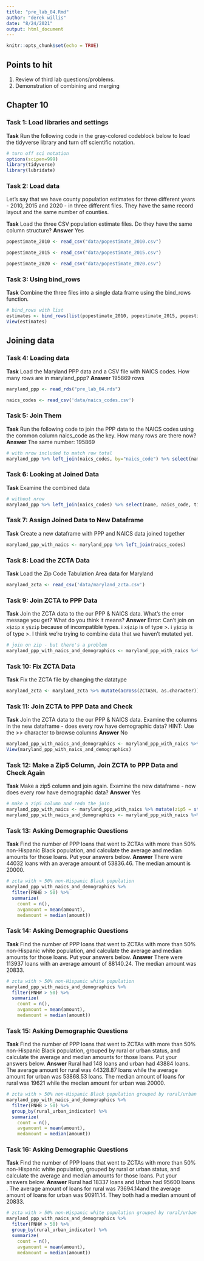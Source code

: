 ```yaml
---
title: "pre_lab_04.Rmd"
author: "derek willis"
date: "8/24/2021"
output: html_document
---
```


```r
knitr::opts_chunk$set(echo = TRUE)
```

## Points to hit
1. Review of third lab questions/problems.
2. Demonstration of combining and merging

## Chapter 10

### Task 1: Load libraries and settings
**Task** Run the following code in the gray-colored codeblock below to load the tidyverse library and turn off scientific notation.  

```r
# turn off sci notation
options(scipen=999)
library(tidyverse)
library(lubridate)
```

### Task 2: Load data
Let's say that we have county population estimates for three different years - 2010, 2015 and 2020 - in three different files. They have the same record layout and the same number of counties.

**Task** Load the three CSV population estimate files. Do they have the same column structure?
**Answer** Yes 

```r
popestimate_2010 <- read_csv("data/popestimate_2010.csv")
```

```r
popestimate_2015 <- read_csv("data/popestimate_2015.csv")
```

```r
popestimate_2020 <- read_csv("data/popestimate_2020.csv")
```


### Task 3: Using bind_rows
**Task** Combine the three files into a single data frame using the bind_rows function.

```r
# bind_rows with list
estimates <- bind_rows(list(popestimate_2010, popestimate_2015, popestimate_2020))
View(estimates)
```

## Joining data

### Task 4: Loading data
**Task** Load the Maryland PPP data and a CSV file with NAICS codes. How many rows are in maryland_ppp?
**Answer** 195869 rows

```r
maryland_ppp <- read_rds("pre_lab_04.rds")
```

```r
naics_codes <- read_csv('data/naics_codes.csv')
```

### Task 5: Join Them
**Task** Run the following code to join the PPP data to the NAICS codes using the common column naics_code as the key. How many rows are there now?
**Answer** The same number: 195869

```r
# with nrow included to match row total
maryland_ppp %>% left_join(naics_codes, by="naics_code") %>% select(name, naics_code, title) %>% nrow()
```
### Task 6: Looking at Joined Data
**Task** Examine the combined data

```r
# without nrow
maryland_ppp %>% left_join(naics_codes) %>% select(name, naics_code, title)
```

### Task 7: Assign Joined Data to New Dataframe
**Task** Create a new dataframe with PPP and NAICS data joined together

```r
maryland_ppp_with_naics <- maryland_ppp %>% left_join(naics_codes)
```

### Task 8: Load the ZCTA Data
**Task** Load the Zip Code Tabulation Area data for Maryland

```r
maryland_zcta <- read_csv('data/maryland_zcta.csv')
```

### Task 9: Join ZCTA to PPP Data
**Task** Join the ZCTA data to the our PPP & NAICS data. What's the error message you get? What do you think it means?
**Answer** Error: Can't join on `x$zip` x `y$zip` because of incompatible types. ℹ `x$zip` is of type <character>>. ℹ `y$zip` is of type <double>>. I think we're trying to combine data that we haven't mutated yet. 

```r
# join on zip - but there's a problem
maryland_ppp_with_naics_and_demographics <- maryland_ppp_with_naics %>% left_join(maryland_zcta, by=c("zip"="ZCTA5N"))
```
### Task 10: Fix ZCTA Data
**Task** Fix the ZCTA file by changing the datatype

```r
maryland_zcta <- maryland_zcta %>% mutate(across(ZCTA5N, as.character))
```

### Task 11: Join ZCTA to PPP Data and Check
**Task** Join the ZCTA data to the our PPP & NAICS data. Examine the columns in the new dataframe - does every row have demographic data? HINT: Use the >> character to browse columns
**Answer** No

```r
maryland_ppp_with_naics_and_demographics <- maryland_ppp_with_naics %>% left_join(maryland_zcta, by=c("zip"="ZCTA5N"))
View(maryland_ppp_with_naics_and_demographics)
```

### Task 12: Make a Zip5 Column, Join ZCTA to PPP Data and Check Again
**Task** Make a zip5 column and join again. Examine the new dataframe - now does every row have demographic data?
**Answer** Yes

```r
# make a zip5 column and redo the join
maryland_ppp_with_naics <- maryland_ppp_with_naics %>% mutate(zip5 = str_sub(zip, 1, 5))
maryland_ppp_with_naics_and_demographics <- maryland_ppp_with_naics %>% left_join(maryland_zcta, by=c("zip5"="ZCTA5N"))
```

### Task 13: Asking Demographic Questions
**Task** Find the number of PPP loans that went to ZCTAs with more than 50% non-Hispanic Black population, and calculate the average and median amounts for those loans. Put your answers below.
**Answer** There were 44032 loans with an average amount of 53836.46. The median amount is 20000. 

```r
# zcta with > 50% non-Hispanic Black population
maryland_ppp_with_naics_and_demographics %>%
  filter(PNHB > 50) %>%
  summarize(
    count = n(),
    avgamount = mean(amount),
    medamount = median(amount))
```


### Task 14: Asking Demographic Questions
**Task** Find the number of PPP loans that went to ZCTAs with more than 50% non-Hispanic white population, and calculate the average and median amounts for those loans. Put your answers below.
**Answer** There were 113937 loans with an average amount of 88140.24. The median amount was 20833. 

```r
# zcta with > 50% non-Hispanic white population
maryland_ppp_with_naics_and_demographics %>%
  filter(PNHW > 50) %>%
  summarize(
    count = n(),
    avgamount = mean(amount),
    medamount = median(amount))
```

### Task 15: Asking Demographic Questions
**Task** Find the number of PPP loans that went to ZCTAs with more than 50% non-Hispanic Black population, grouped by rural or urban status, and calculate the average and median amounts for those loans. Put your answers below.
**Answer** Rural had 148 loans and urban had 43884 loans. The average amount for rural was 44328.87 loans while the average amount for urban was 53868.53 loans. The median amount of loans for rural was 19621 while the median amount for urban was 20000.	

```r
# zcta with > 50% non-Hispanic Black population grouped by rural/urban
maryland_ppp_with_naics_and_demographics %>%
  filter(PNHB > 50) %>%
  group_by(rural_urban_indicator) %>%
  summarize(
    count = n(),
    avgamount = mean(amount),
    medamount = median(amount))
```

### Task 16: Asking Demographic Questions
**Task** Find the number of PPP loans that went to ZCTAs with more than 50% non-Hispanic white population, grouped by rural or urban status, and calculate the average and median amounts for those loans. Put your answers below.
**Answer** Rural had 18337 loans and Urban had 95600 loans . The average amount of loans for rural was 73694.14and the average amount of loans for urban was 90911.14. They both had a median amount of 20833. 

```r
# zcta with > 50% non-Hispanic white population grouped by rural/urban
maryland_ppp_with_naics_and_demographics %>%
  filter(PNHW > 50) %>%
  group_by(rural_urban_indicator) %>%
  summarize(
    count = n(),
    avgamount = mean(amount),
    medamount = median(amount))
```

